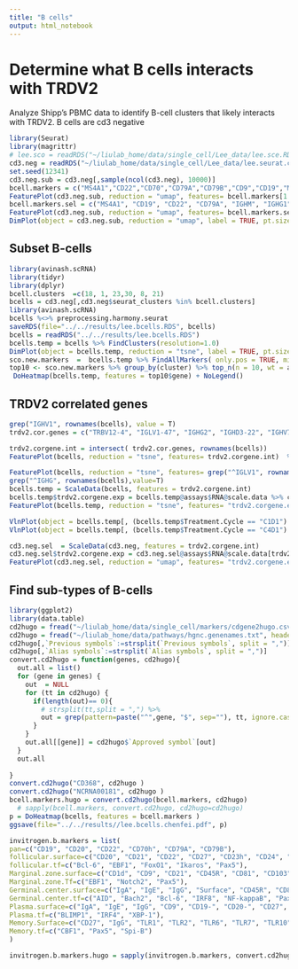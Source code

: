 ```yaml
---
title: "B cells"
output: html_notebook
---
```

# Determine what B cells interacts with TRDV2
Analyze Shipp's PBMC data to identify B-cell clusters that likely interacts with TRDV2. 
B cells are cd3 negative 

```r
library(Seurat)
library(magrittr)
# lee.sco = readRDS("~/liulab_home/data/single_cell/Lee_data/lee.sce.RDS")
cd3.neg = readRDS("~/liulab_home/data/single_cell/Lee_data/lee.seurat.cd3.neg.RDS")
set.seed(12341)
cd3.neg.sub = cd3.neg[,sample(ncol(cd3.neg), 10000)] 
bcell.markers = c("MS4A1","CD22","CD70","CD79A","CD79B","CD9","CD19","MS4A1","CD27","PECAM1","CD38","CD81","PROM1","SDC1","CXCR4","TNFSF4","TNFRSF17","CD81","CD1D","CD9","CR1","CR2","IGHM","CD81","ITGAE","CD180","TNFRSF13C","FCRL4","MS4A1","CR1","CD22","FCER2","CD24","CD40","CD69","CD80","CD81","CD86","TNFRSF9","ICOSLG","PDCD1","IL21R","HLA-DRA","CD27","IGHG1") %>% unique 
FeaturePlot(cd3.neg.sub, reduction = "umap", features= bcell.markers[1:20])  %>% print
bcell.markers.sel = c("MS4A1", "CD19", "CD22", "CD79A", "IGHM", "IGHG1")
FeaturePlot(cd3.neg.sub, reduction = "umap", features= bcell.markers.sel)  %>% print
DimPlot(object = cd3.neg.sub, reduction = "umap", label = TRUE, pt.size = 0.5) + NoLegend() %>% print

```
## Subset B-cells

```r
library(avinash.scRNA)
library(tidyr)
library(dplyr)
bcell.clusters  =c(18, 1, 23,30, 8, 21)
bcells = cd3.neg[,cd3.neg$seurat_clusters %in% bcell.clusters]
library(avinash.scRNA)
bcells %<>% preprocessing.harmony.seurat
saveRDS(file="../../results/lee.bcells.RDS", bcells)
bcells = readRDS("../../results/lee.bcells.RDS")
bcells.temp = bcells %>% FindClusters(resolution=1.0)
DimPlot(object = bcells.temp, reduction = "tsne", label = TRUE, pt.size = 0.5) + NoLegend() %>% print
sco.new.markers  =  bcells.temp %>% FindAllMarkers( only.pos = TRUE, min.pct = 0.25, logfc.threshold = 0.25)
top10 <- sco.new.markers %>% group_by(cluster) %>% top_n(n = 10, wt = avg_logFC)
 DoHeatmap(bcells.temp, features = top10$gene) + NoLegend()

```

## TRDV2 correlated genes
```r
grep("IGHV1", rownames(bcells), value = T)
trdv2.cor.genes = c("TRBV12-4", "IGLV1-47", "IGHG2", "IGHD3-22", "IGHV7-34-1", "INSRR", "IGHV1OR15-1", "TRGJ2", "AC069079.1", "RNU6-154P", "IGKV5-2", "CDY23P", "HSPE1P12", "MIR4276", "CD177", "IGKV5-2", "CD177", "FRG2MP", "IGKV1-32", "AC121333.1", "RNU6-1102P", "AC121333.1", "LINC02534", "RN7SL238P", "LRRC15", "RNU6-376P", "AL512882.1", "IGHV7-40", "IGLV1-51", "IGLVI-70", "AL512356.3", "IGHD1-26", "IGHD3-16", "IGHV7-81", "SLC1A7", "IGHV7-27", "IGKV1-6", "", "IGHV7-81", "PODN", "EGFL6", "IGHV1-2", "IGHD5-12", "TRAV31", "", "COX5BP8", "RNU6-154", "COX5BP8") 

trdv2.corgene.int = intersect( trdv2.cor.genes, rownames(bcells))
FeaturePlot(bcells, reduction = "tsne", features= trdv2.corgene.int)  %>% print

FeaturePlot(bcells, reduction = "tsne", features= grep("^IGLV1", rownames(bcells),value=T))  %>% print
grep("^IGHG", rownames(bcells),value=T)
bcells.temp = ScaleData(bcells, features = trdv2.corgene.int) 
bcells.temp$trdv2.corgene.exp = bcells.temp@assays$RNA@scale.data %>% colMeans
FeaturePlot(bcells.temp, reduction = "tsne", features= "trdv2.corgene.exp") 
```


```r
VlnPlot(object = bcells.temp[, (bcells.temp$Treatment.Cycle == "C1D1") & (bcells.temp$response%in% c("CR", "PR", "PD"))], features = "trdv2.corgene.exp", split.by = "response", group.by = "seurat_clusters", pt.size = 0)
VlnPlot(object = bcells.temp[, (bcells.temp$Treatment.Cycle == "C4D1") & (bcells.temp$response%in% c("CR", "PR", "PD"))], features = "trdv2.corgene.exp", split.by = "response", group.by = "seurat_clusters", pt.size = 0)
```

```r
cd3.neg.sel  = ScaleData(cd3.neg, features = trdv2.corgene.int) 
cd3.neg.sel$trdv2.corgene.exp = cd3.neg.sel@assays$RNA@scale.data[trdv2.corgene.int,] %>% colMeans
FeaturePlot(cd3.neg.sel, reduction = "umap", features= "trdv2.corgene.exp") 
```
## Find sub-types of B-cells 
```r
library(ggplot2)
library(data.table)
cd2hugo = fread("~/liulab_home/data/single_cell/markers/cdgene2hugo.csv", header=T)
cd2hugo = fread("~/liulab_home/data/pathways/hgnc.genenames.txt", header=T)
cd2hugo[,`Previous symbols`:=strsplit(`Previous symbols`, split = ",")]
cd2hugo[,`Alias symbols`:=strsplit(`Alias symbols`, split = ",")]
convert.cd2hugo = function(genes, cd2hugo){
  out.all = list()
  for (gene in genes) {
    out  = NULL
    for (tt in cd2hugo) {
      if(length(out)== 0){
        # strsplit(tt,split = ",") %>% 
        out = grep(pattern=paste("^",gene, "$", sep=""), tt, ignore.case = T)
      }
    }
    out.all[[gene]] = cd2hugo$`Approved symbol`[out]
  }
  out.all
  
}
convert.cd2hugo("CD368", cd2hugo )
convert.cd2hugo("NCRNA00181", cd2hugo )
bcell.markers.hugo = convert.cd2hugo(bcell.markers, cd2hugo)
  # sapply(bcell.markers, convert.cd2hugo, cd2hugo=cd2hugo)
p = DoHeatmap(bcells, features = bcell.markers )
ggsave(file="../../results//lee.bcells.chenfei.pdf", p)
```

```r
invitrogen.b.markers = list(
pan=c("CD19", "CD20", "CD22", "CD70h", "CD79A", "CD79B"),
follicular.surface=c("CD20", "CD21", "CD22", "CD27", "CD23h", "CD24", "CD40h", "CD45R", "CD69h", "CD80h", "CD81", "CD86h", "CD137", "CD275", "CD279", "CD360", "HLA-DR", "IgD", "IgM"),
follicular.tf=c("Bcl-6", "EBF1", "FoxO1", "Ikaros", "Pax5"),
Marginal.zone.surface=c("CD1d", "CD9", "CD21", "CD45R", "CD81", "CD103", "CD180", "CD268", "CD307d", "IgM"),
Marginal.zone.Tf=c("EBF1", "Notch2", "Pax5"),
Germinal.center.surface=c("IgA", "IgE", "IgG", "Surface", "CD45R", "CD81"),
Germinal.center.tf=c("AID", "Bach2", "Bcl-6", "IRF8", "NF-kappaB", "Pax5"),
Plasma.surface=c("IgA", "IgE", "IgG", "CD9", "CD19-", "CD20-", "CD27", "CD31", "CD38", "CD81", "CD138", "CXCR4", "CD252", "CD269"),
Plasma.tf=c("BLIMP1", "IRF4", "XBP-1"),
Memory.Surface=c("CD27", "IgG", "TLR1", "TLR2", "TLR6", "TLR7", "TLR10"),
Memory.tf=c("CBF1", "Pax5", "Spi-B")
)

invitrogen.b.markers.hugo = sapply(invitrogen.b.markers, convert.cd2hugo, cd2hugo=cd2hugo)
```